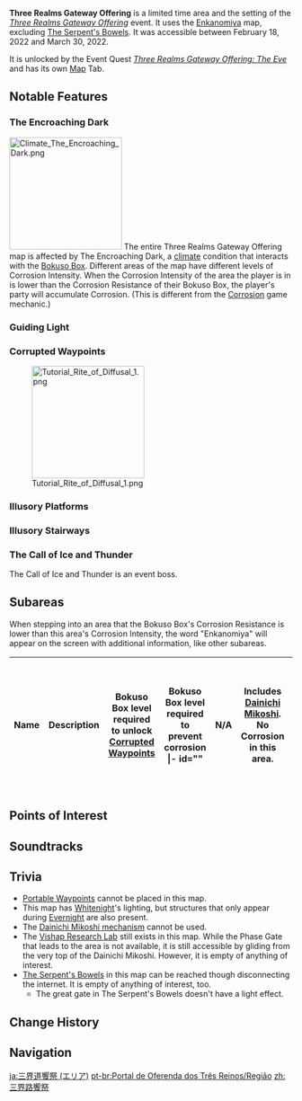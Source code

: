 {{Removed|area}}
{{Location Infobox
|title        = Three Realms Gateway Offering
|image        = <gallery>
TRGO Dainichi Mikoshi.png|In-game
Three Realms Gateway Offering Map.png|Map
Three Realms Gateway Offering Emblem Night.png|Emblem
</gallery>
|type         = Area
|region       = Inazuma
|map          = Three Realms Gateway Offering
|event        = Three Realms Gateway Offering
}}

'''Three Realms Gateway Offering''' is a limited time area and the setting of the ''[[Three Realms Gateway Offering]]'' event. It uses the [[Enkanomiya]] map, excluding [[The Serpent's Bowels]]. It was accessible between February 18, 2022 and March 30, 2022.

It is unlocked by the Event Quest ''[[Three Realms Gateway Offering: The Eve]]'' and has its own [[Map]] Tab.

==Notable Features==
===The Encroaching Dark===
{{Main|The Encroaching Dark}}
[[File:Climate The Encroaching Dark.png|200px|left|alt=Logo of The Encroaching Dark]] The entire Three Realms Gateway Offering map is affected by The Encroaching Dark, a [[climate]] condition that interacts with the [[Bokuso Box]]. Different areas of the map have different levels of Corrosion Intensity. When the Corrosion Intensity of the area the player is in is lower than the Corrosion Resistance of their Bokuso Box, the player's party will accumulate Corrosion. (This is different from the [[Corrosion]] game mechanic.)

===Guiding Light===
{{Transclude|Guiding Light|Tutorial|main=1|top=1}}

===Corrupted Waypoints===
{{Main|Corrupted Waypoints}}
[[File:Tutorial Rite of Diffusal 1.png|200px]]

===Illusory Platforms===
{{Transclude|Illusory Platform|Tutorial|main=1|top=1}}

===Illusory Stairways===
{{Transclude|Illusory Stairway|Tutorial|main=1|top=1}}

===The Call of Ice and Thunder===
{{Main|The Call of Ice and Thunder}}
The Call of Ice and Thunder is an event boss.

==Subareas==
When stepping into an area that the Bokuso Box's Corrosion Resistance is lower than this area's Corrosion Intensity, the word "Enkanomiya" will appear on the screen with additional information, like other subareas.
{| class="article-table alternating-colors-table" style="width: 100%;"
! style="width: 40%;" |Name
! style="width: 40%;" |Description
! style="width: 10%;" | Bokuso Box level required to unlock [[Corrupted Waypoints]]
! style="width: 10%;" |Bokuso Box level required to prevent corrosion
|- id=""
|N/A
| Includes [[Dainichi Mikoshi]]. No Corrosion in this area.
|0
|0
|- id=""
|Enkanomiya (Corrosion Intensity 15)
|Includes the eastern part of [[The Narrows]].
| 0
|3
|- id=""
|Enkanomiya (Corrosion Intensity 28)
|Includes the western part of The Narrows and [[Yachimatahiko's Locus]].
|0
|5
|- id=""
|Enkanomiya (Corrosion Intensity 60)
|Includes the northern part of [[Evernight Temple]] and [[Vishap Research Lab]].
|6
|8
|- id=""
|Enkanomiya (Corrosion Intensity 73)
|Includes the southern part of Evernight Temple and [[Yachimatahime's Locus]].
|6
|10
|- id=""
| Enkanomiya (Corrosion Intensity 105)
|Includes the northern part of [[The Serpent's Heart]].
| 11
|13
|- id=""
|Enkanomiya (Corrosion Intensity 118)
|Includes the southern part of The Serpent's Heart and [[Kunado's Locus]].
|11
|15
|}

==Points of Interest==
{{Locations by Category Table|type=Points of Interest}}

==Soundtracks==
{{Soundtracks by Category Table|type=location}}

==Trivia==
* [[Portable Waypoint]]s cannot be placed in this map.
* This map has [[Whitenight]]'s lighting, but structures that only appear during [[Evernight]] are also present.
* The [[Dainichi Mikoshi/Mechanism|Dainichi Mikoshi mechanism]] cannot be used.
* The [[Vishap Research Lab]] still exists in this map. While the Phase Gate that leads to the area is not available, it is still accessible by gliding from the very top of the Dainichi Mikoshi. However, it is empty of anything of interest.
*[[The Serpent's Bowels]] in this map can be reached though disconnecting the internet. It is empty of anything of interest, too.
**The great gate in The Serpent's Bowels doesn't have a light effect.

==Change History==
{{Change History|2.5}}

==Navigation==
{{Area Navbox|time-limited}}

[[ja:三界道饗祭 (エリア)]]
[[pt-br:Portal de Oferenda dos Três Reinos/Região]]
[[zh:三界路饗祭]]